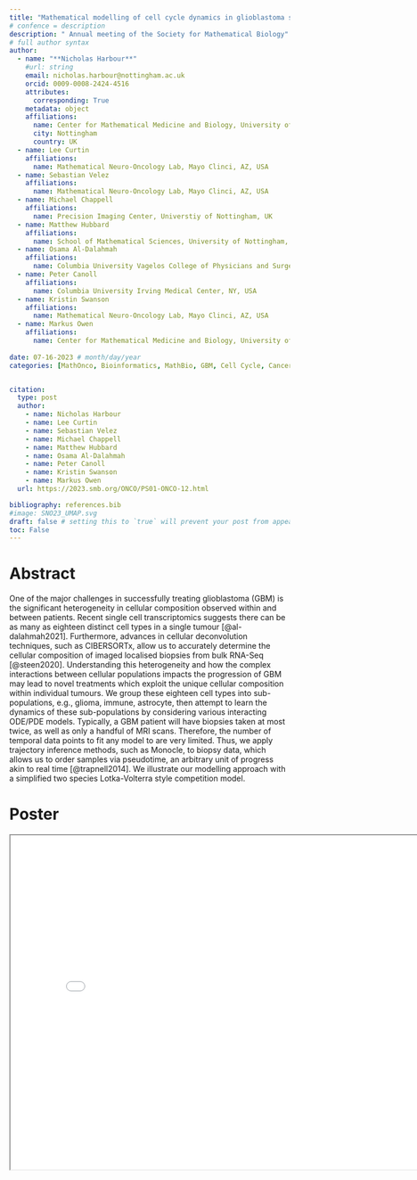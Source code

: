 ```yaml
---
title: "Mathematical modelling of cell cycle dynamics in glioblastoma subpopulations"
# confence = description
description: " Annual meeting of the Society for Mathematical Biology"
# full author syntax
author:
  - name: "**Nicholas Harbour**"
    #url: string
    email: nicholas.harbour@nottingham.ac.uk
    orcid: 0009-0008-2424-4516
    attributes:
      corresponding: True
    metadata: object
    affiliations: 
      name: Center for Mathematical Medicine and Biology, University of Nottingham, UK
      city: Nottingham
      country: UK
  - name: Lee Curtin
    affiliations: 
      name: Mathematical Neuro-Oncology Lab, Mayo Clinci, AZ, USA
  - name: Sebastian Velez
    affiliations: 
      name: Mathematical Neuro-Oncology Lab, Mayo Clinci, AZ, USA
  - name: Michael Chappell
    affiliations:
      name: Precision Imaging Center, Universtiy of Nottingham, UK
  - name: Matthew Hubbard
    affiliations: 
      name: School of Mathematical Sciences, University of Nottingham, UK
  - name: Osama Al-Dalahmah
    affiliations: 
      name: Columbia University Vagelos College of Physicians and Surgeons, NY, USA
  - name: Peter Canoll
    affiliations: 
      name: Columbia University Irving Medical Center, NY, USA
  - name: Kristin Swanson
    affiliations: 
      name: Mathematical Neuro-Oncology Lab, Mayo Clinci, AZ, USA
  - name: Markus Owen
    affiliations: 
      name: Center for Mathematical Medicine and Biology, University of Nottingham, UK
     
date: 07-16-2023 # month/day/year
categories: [MathOnco, Bioinformatics, MathBio, GBM, Cell Cycle, Cancer] 


citation:
  type: post
  author: 
    - name: Nicholas Harbour
    - name: Lee Curtin
    - name: Sebastian Velez
    - name: Michael Chappell
    - name: Matthew Hubbard
    - name: Osama Al-Dalahmah
    - name: Peter Canoll
    - name: Kristin Swanson
    - name: Markus Owen
  url: https://2023.smb.org/ONCO/PS01-ONCO-12.html

bibliography: references.bib
#image: SNO23_UMAP.svg
draft: false # setting this to `true` will prevent your post from appearing on your listing page until you're ready!
toc: False
---
```


# Abstract
One of the major challenges in successfully treating glioblastoma (GBM) is the significant heterogeneity in cellular composition observed within and between patients. Recent single cell transcriptomics suggests there can be as many as eighteen distinct cell types in a single tumour [@al-dalahmah2021]. Furthermore, advances in cellular deconvolution techniques, such as CIBERSORTx, allow us to accurately determine the cellular composition of imaged localised biopsies from bulk RNA-Seq [@steen2020]. Understanding this heterogeneity and how the complex interactions between cellular populations impacts the progression of GBM may lead to novel treatments which exploit the unique cellular composition within individual tumours. We group these eighteen cell types into sub-populations, e.g., glioma, immune, astrocyte, then attempt to learn the dynamics of these sub-populations by considering various interacting ODE/PDE models. Typically, a GBM patient will have biopsies taken at most twice, as well as only a handful of MRI scans. Therefore, the number of temporal data points to fit any model to are very limited. Thus, we apply trajectory inference methods, such as Monocle, to biopsy data, which allows us to order samples via pseudotime, an arbitrary unit of progress akin to real time [@trapnell2014]. We illustrate our modelling approach with a simplified two species Lotka-Volterra style competition model. 


# Poster

<iframe
 width = "800"
 height = "600"
 src = "SMB23_poster.pdf">
</iframe>





